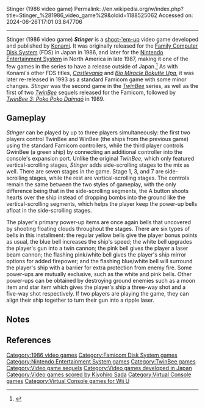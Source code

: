 Stinger (1986 video game)
Permalink: //en.wikipedia.org/w/index.php?title=Stinger_%281986_video_game%29&oldid=1188525062
Accessed on: 2024-06-26T17:01:03.847706



------
Stinger (1986 video game)
</noinclude>{{Infobox video game
|title = Stinger
|image = Moero TwinBee (FCD packaging).jpg
|caption = Packaging for the Japanese FDS version
|developer = [[Konami]]
|publisher = Konami
|designer = Kazuhiro Aoyama
|composer = Kiyohiro Sada <small>(NES, FDS)</small>, Shinya Sakamoto <small>(Famicom)</small>
|released = '''Famicom Disk System'''{{vgrelease|JP|November 21, 1986}}'''Famicom/NES'''{{vgrelease|NA|September 1987|JP|March 26, 1993}}
|genre = [[Shoot 'em up]]
|modes = [[Single-player]], [[multiplayer]]
|platforms = [[Family Computer Disk System]], [[Nintendo Entertainment System]]
}}
'''''Stinger'''''{{efn|Released in Japan as {{nihongo|'''''Moero TwinBee: Cinnamon-hakase o Sukue!'''''|もえろツインビー シナモン博士を救え!}}.}} is a  [[shoot-'em-up]] video game developed and published by [[Konami]]. It was originally released for the [[Family Computer Disk System]] (FDS) in Japan in 1986, and later for the [[Nintendo Entertainment System]] in North America in late 1987, making it one of the few games in the series to have a release outside of Japan.<ref>{{Cite web|url=https://refuge.tokyo/famicom/fc/01184.html|title=FDS &#124; もえろツインビー シナモン博士を救え!}}</ref> As with Konami's other FDS titles, ''[[Castlevania (1986 video game)|Castlevania]]'' and ''[[Bio Miracle Bokutte Upa]]'', it was later re-released in 1993 as a standard Famicom game with some minor changes. ''Stinger'' was the second game in the ''[[TwinBee (series)|TwinBee]]'' series, as well as the first of two ''[[TwinBee]]'' sequels released for the Famicom, followed by ''[[TwinBee 3: Poko Poko Daimaō]]'' in 1989.

==Gameplay==
''Stinger'' can be played by up to three players simultaneously: the first two players control TwinBee and WinBee (the ships from the previous game) using the standard Famicom controllers, while the third player controls GwinBee (a green ship) by connecting an additional controller into the console's expansion port. Unlike the original ''TwinBee'', which only featured vertical-scrolling stages, ''Stinger'' adds side-scrolling stages to the mix as well. There are seven stages in the game. Stage 1, 3, and 7 are side-scrolling stages, while the rest are vertical-scrolling stages. The controls remain the same between the two styles of gameplay, with the only difference being that in the side-scrolling segments, the A button shoots hearts over the ship instead of dropping bombs into the ground like the vertical-scrolling segments, which helps the player keep the power-up bells afloat in the side-scrolling stages.

The player's primary power-up items are once again bells that uncovered by shooting floating clouds throughout the stages. There are six types of bells in this installment: the regular yellow bells give the player bonus points as usual, the blue bell increases the ship's speed; the white bell upgrades the player's gun into a twin cannon; the pink bell gives the player a laser beam cannon; the flashing pink/white bell gives the player's ship mirror options for added firepower; and the flashing blue/white bell will surround the player's ship with a barrier for extra protection from enemy fire. Some power-ups are mutually exclusive, such as the white and pink bells. Other power-ups can be obtained by destroying ground enemies such as a moon item and star item which gives the player's ship a three-way shot and a five-way shot respectively. If two players are playing the game, they can align their ship together to turn their gun into a ripple laser.

==Notes==
{{notelist}}

==References==
{{reflist}}

{{Twinbee series}}

[[Category:1986 video games]]
[[Category:Famicom Disk System games]]
[[Category:Nintendo Entertainment System games]]
[[Category:TwinBee games]]
[[Category:Video game sequels]]
[[Category:Video games developed in Japan]]
[[Category:Video games scored by Kiyohiro Sada]]
[[Category:Virtual Console games]]
[[Category:Virtual Console games for Wii U]]
